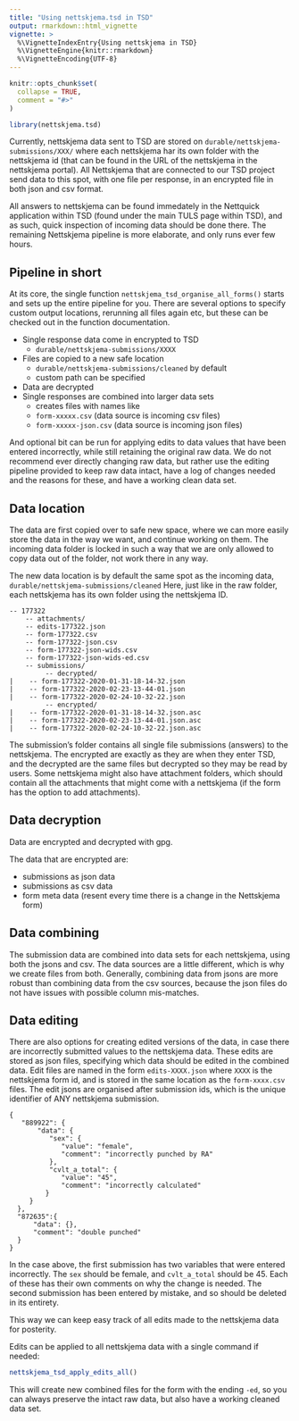 ```yaml
---
title: "Using nettskjema.tsd in TSD"
output: rmarkdown::html_vignette
vignette: >
  %\VignetteIndexEntry{Using nettskjema in TSD}
  %\VignetteEngine{knitr::rmarkdown}
  %\VignetteEncoding{UTF-8}
---
```


```r
knitr::opts_chunk$set(
  collapse = TRUE,
  comment = "#>"
)
```

```r
library(nettskjema.tsd)
```

Currently, nettskjema data sent to TSD are stored on `durable/nettskjema-submissions/XXX/` where each nettskjema har its own folder with the nettskjema id (that can be found in the URL of the nettskjema in the nettskjema portal). 
All Nettskjema that are connected to our TSD project send data to this spot, with one file per response, in an encrypted file in both json and csv format.

All answers to nettskjema can be found immedately in the Nettquick application within TSD (found under the main TULS page within TSD), and as such, quick inspection of incoming data should be done there. 
The remaining Nettskjema pipeline is more elaborate, and only runs ever few hours.

## Pipeline in short
At its core, the single function `nettskjema_tsd_organise_all_forms()` starts and sets up the entire pipeline for you. 
There are several options to specify custom output locations, rerunning all files again etc, but these can be checked out in the function documentation.

- Single response data come in encrypted to TSD
  - `durable/nettskjema-submissions/XXXX`
- Files are copied to a new safe location
  - `durable/nettskjema-submissions/cleaned` by default
  - custom path can be specified
- Data are decrypted
- Single responses are combined into larger data sets
  - creates files with names like
  - `form-xxxxx.csv` (data source is incoming csv files)
  - `form-xxxxx-json.csv` (data source is incoming json files)

And optional bit can be run for applying edits to data values that have been entered incorrectly, while still retaining the original raw data.
We do not recommend ever directly changing raw data, but rather use the editing pipeline provided to keep raw data intact, have a log of changes needed and the reasons for these, and have a working clean data set.


## Data location
The data are first copied over to safe new space, where we can more easily store the data in the way we want, and continue working on them.
The incoming data folder is locked in such a way that we are only allowed to copy data out of the folder, not work there in any way.

The new data location is by default the same spot as the incoming data, `durable/nettskjema-submissions/cleaned`
Here, just like in the raw folder, each nettskjema has its own folder using the nettskjema ID.

```
-- 177322
    -- attachments/
    -- edits-177322.json
    -- form-177322.csv
    -- form-177322-json.csv
    -- form-177322-json-wids.csv
    -- form-177322-json-wids-ed.csv
    -- submissions/
         -- decrypted/
|    -- form-177322-2020-01-31-18-14-32.json
|    -- form-177322-2020-02-23-13-44-01.json
|    -- form-177322-2020-02-24-10-32-22.json
         -- encrypted/
|    -- form-177322-2020-01-31-18-14-32.json.asc
|    -- form-177322-2020-02-23-13-44-01.json.asc
|    -- form-177322-2020-02-24-10-32-22.json.asc
```


The submission's folder contains all single file submissions (answers) to the nettskjema. 
The encrypted are exactly as they are when they enter TSD, and the decrypted are the same files but decrypted so they may be read by users.
Some nettskjema might also have attachment folders, which should contain all the attachments that might come with a nettskjema (if the form has the option to add attachments).

## Data decryption
Data are encrypted and decrypted with gpg. 

The data that are encrypted are:

- submissions as json data
- submissions as csv data
- form meta data (resent every time there is a change in the Nettskjema form)

## Data combining

The submission data are combined into data sets for each nettskjema, using both the jsons and csv. 
The data sources are a little different, which is why we create files from both.
Generally, combining data from jsons are more robust than combining data from the csv sources, because the json files do not have issues with possible column mis-matches.

## Data editing
There are also options for creating edited versions of the data, in case there are incorrectly submitted values to the nettskjema data.
These edits are stored as json files, specifying which data should be edited in the combined data.
Edit files are named in the form `edits-XXXX.json` where `XXXX` is the nettskjema form id, and is stored in the same location as the `form-xxxx.csv` files.
The edit jsons are organised after submission ids, which is the unique identifier of ANY nettskjema submission.

```
{
   "889922": {
       "data": {
          "sex": {
             "value": "female",
             "comment": "incorrectly punched by RA"
          },
          "cvlt_a_total": {
             "value": "45",
             "comment": "incorrectly calculated"
         }
     }
  },
  "872635":{
      "data": {},
      "comment": "double punched"
  }
}
```

In the case above, the first submission has two variables that were entered incorrectly.
The `sex` should be female, and `cvlt_a_total` should be 45. 
Each of these has their own comments on why the change is needed.
The second submission has been entered by mistake, and so should be deleted in its entirety.

This way we can keep easy track of all edits made to the nettskjema data for posterity.

Edits can be applied to all nettskjema data with a single command if needed:

```r
nettskjema_tsd_apply_edits_all()
```

This will create new combined files for the form with the ending `-ed`, so you can always preserve the intact raw data, but also have a working cleaned data set.
